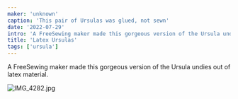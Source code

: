 ```yaml
---
maker: 'unknown'
caption: 'This pair of Ursulas was glued, not sewn'
date: '2022-07-29'
intro: 'A FreeSewing maker made this gorgeous version of the Ursula undies out of latex material.'
title: 'Latex Ursulas'
tags: ['ursula']
---
```


<!-- truncate -->

A FreeSewing maker made this gorgeous version of the Ursula undies out of latex material.

![IMG_4282.jpg](https://posts.freesewing.org/uploads/IMG_4282_79a1441298.jpg)
